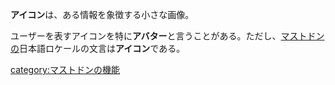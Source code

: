 '''アイコン'''は、ある情報を象徴する小さな画像。

ユーザーを表すアイコンを特に'''アバター'''と言うことがある。ただし、[[Mastodon|マストドン]]の日本語ロケールの文言は'''アイコン'''である。

{{DEFAULTSORT:あいこん}}
[[category:マストドンの機能]]